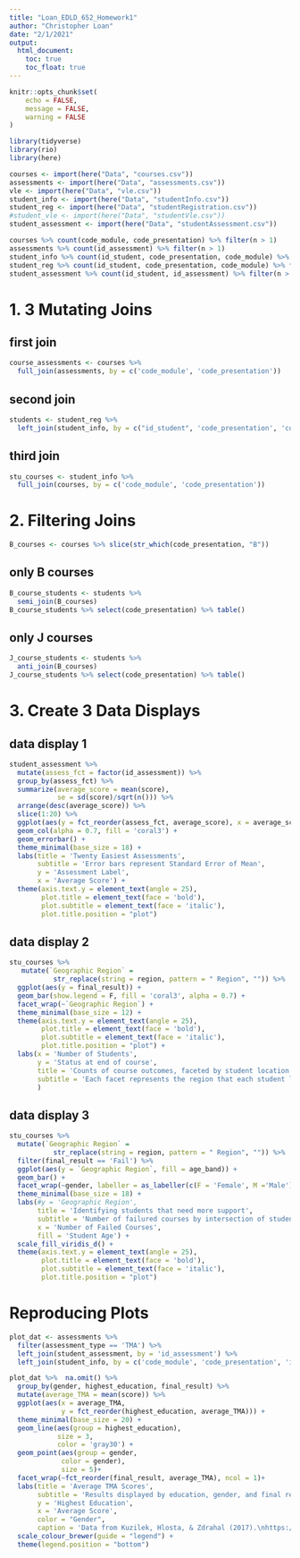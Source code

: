 ```yaml
---
title: "Loan_EDLD_652_Homework1"
author: "Christopher Loan"
date: "2/1/2021"
output: 
  html_document:
    toc: true
    toc_float: true
---
```


```r
knitr::opts_chunk$set(
	echo = FALSE,
	message = FALSE,
	warning = FALSE
)
```


```r
library(tidyverse)
library(rio)
library(here)
```

```r
courses <- import(here("Data", "courses.csv"))
assessments <- import(here("Data", "assessments.csv"))
vle <- import(here("Data", "vle.csv"))
student_info <- import(here("Data", "studentInfo.csv"))
student_reg <- import(here("Data", "studentRegistration.csv"))
#student_vle <- import(here("Data", "studentVle.csv"))
student_assessment <- import(here("Data", "studentAssessment.csv"))
```

```r
courses %>% count(code_module, code_presentation) %>% filter(n > 1)
assessments %>% count(id_assessment) %>% filter(n > 1)
student_info %>% count(id_student, code_presentation, code_module) %>% filter(n > 1)
student_reg %>% count(id_student, code_presentation, code_module) %>% filter(n > 1)
student_assessment %>% count(id_student, id_assessment) %>% filter(n > 1)
```

# 1. 3 Mutating Joins

## first join

```r
course_assessments <- courses %>% 
  full_join(assessments, by = c('code_module', 'code_presentation'))
```

## second join

```r
students <- student_reg %>% 
  left_join(student_info, by = c("id_student", 'code_presentation', 'code_module'))
```

## third join

```r
stu_courses <- student_info %>% 
  full_join(courses, by = c('code_module', 'code_presentation'))
```

# 2. Filtering Joins

```r
B_courses <- courses %>% slice(str_which(code_presentation, "B"))
```

## only B courses

```r
B_course_students <- students %>% 
  semi_join(B_courses)
B_course_students %>% select(code_presentation) %>% table()
```

## only J courses

```r
J_course_students <- students %>% 
  anti_join(B_courses)
J_course_students %>% select(code_presentation) %>% table()
```

# 3. Create 3 Data Displays

## data display 1

```r
student_assessment %>% 
  mutate(assess_fct = factor(id_assessment)) %>% 
  group_by(assess_fct) %>% 
  summarize(average_score = mean(score), 
            se = sd(score)/sqrt(n())) %>% 
  arrange(desc(average_score)) %>% 
  slice(1:20) %>% 
  ggplot(aes(y = fct_reorder(assess_fct, average_score), x = average_score, xmin = average_score - se, xmax = average_score + se)) +
  geom_col(alpha = 0.7, fill = 'coral3') + 
  geom_errorbar() +
  theme_minimal(base_size = 18) +
  labs(title = 'Twenty Easiest Assessments', 
       subtitle = 'Error bars represent Standard Error of Mean', 
       y = 'Assessment Label',
       x = 'Average Score') + 
  theme(axis.text.y = element_text(angle = 25), 
        plot.title = element_text(face = 'bold'),
        plot.subtitle = element_text(face = 'italic'), 
        plot.title.position = "plot")
```

## data display 2

```r
stu_courses %>% 
   mutate(`Geographic Region` = 
           str_replace(string = region, pattern = " Region", "")) %>% 
  ggplot(aes(y = final_result)) + 
  geom_bar(show.legend = F, fill = 'coral3', alpha = 0.7) +
  facet_wrap(~`Geographic Region`) + 
  theme_minimal(base_size = 12) +
  theme(axis.text.y = element_text(angle = 25), 
        plot.title = element_text(face = 'bold'),
        plot.subtitle = element_text(face = 'italic'), 
        plot.title.position = "plot") +
  labs(x = 'Number of Students', 
       y = 'Status at end of course', 
       title = 'Counts of course outcomes, faceted by student location', 
       subtitle = 'Each facet represents the region that each student lived in during the course'
       )
```

## data display 3

```r
stu_courses %>% 
  mutate(`Geographic Region` = 
           str_replace(string = region, pattern = " Region", "")) %>% 
  filter(final_result == 'Fail') %>% 
  ggplot(aes(y = `Geographic Region`, fill = age_band)) +
  geom_bar() + 
  facet_wrap(~gender, labeller = as_labeller(c(F = 'Female', M ='Male'))) + 
  theme_minimal(base_size = 18) + 
  labs(#y = 'Geographic Region', 
       title = 'Identifying students that need more support',
       subtitle = 'Number of failured courses by intersection of student information', 
       x = 'Number of Failed Courses',
       fill = 'Student Age') +
  scale_fill_viridis_d() + 
  theme(axis.text.y = element_text(angle = 25), 
        plot.title = element_text(face = 'bold'),
        plot.subtitle = element_text(face = 'italic'), 
        plot.title.position = "plot")
```

# Reproducing Plots

```r
plot_dat <- assessments %>% 
  filter(assessment_type == 'TMA') %>% 
  left_join(student_assessment, by = 'id_assessment') %>% 
  left_join(student_info, by = c('code_module', 'code_presentation', 'id_student')) 
```

```r
plot_dat %>%  na.omit() %>% 
  group_by(gender, highest_education, final_result) %>% 
  mutate(average_TMA = mean(score)) %>% 
  ggplot(aes(x = average_TMA, 
             y = fct_reorder(highest_education, average_TMA))) +
  theme_minimal(base_size = 20) + 
  geom_line(aes(group = highest_education),
            size = 3, 
            color = 'gray30') + 
  geom_point(aes(group = gender, 
             color = gender), 
             size = 5)+
  facet_wrap(~fct_reorder(final_result, average_TMA), ncol = 1)+ 
  labs(title = 'Average TMA Scores', 
       subtitle = 'Results displayed by education, gender, and final results designation', 
       y = 'Highest Education', 
       x = 'Average Score', 
       color = "Gender", 
       caption = 'Data from Kuzilek, Hlosta, & Zdrahal (2017).\nhttps://analyse.kmi.open.ac.uk/open_dataset') + 
  scale_colour_brewer(guide = "legend") +
  theme(legend.position = "bottom")
```
